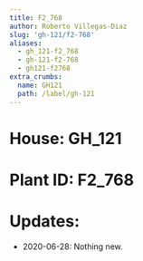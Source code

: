 ```yaml
---
title: F2_768
author: Roberto Villegas-Diaz
slug: 'gh-121/f2-768'
aliases:
  - gh_121-f2_768
  - gh-121-f2-768
  - gh121-f2768
extra_crumbs:
  name: GH121
  path: /label/gh-121
---
```


# **House**: GH_121
# **Plant ID**: F2_768
# **Updates**: 
 - 2020-06-28: Nothing new.
